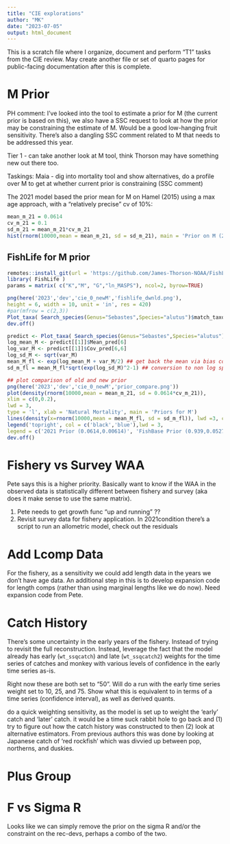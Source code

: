```yaml
---
title: "CIE explorations"
author: "MK"
date: "2023-07-05"
output: html_document
---
```

This is a scratch file where I organize, document and perform "T1" tasks from the CIE review.
May create another file or set of quarto pages for public-facing documentation after this is complete.

# M Prior
PH comment: I've looked into the tool to estimate a prior for M (the current prior is based on this), we also have a SSC request to look at how the prior may be constraining the estimate of M. Would be a good low-hanging fruit sensitivity. There's also a dangling SSC comment related to M that needs to be addressed this year.

Tier 1 - can take another look at M tool, think Thorson may have something new out there too.

Taskings:
Maia - dig into mortality tool and show alternatives, do a profile over M to get at whether current prior is constraining (SSC comment)

The 2021 model based the prior mean for M on Hamel (2015) using a max age approach, with a "relatively precise" cv of 10%:
```r
mean_m_21 = 0.0614
cv_m_21 = 0.1
sd_m_21 = mean_m_21*cv_m_21
hist(rnorm(10000,mean = mean_m_21, sd = sd_m_21), main = 'Prior on M (2021)')
```
## FishLife for M prior
```r
remotes::install_git(url = 'https://github.com/James-Thorson-NOAA/FishLife')
library( FishLife )
params = matrix( c("K","M", "G","ln_MASPS"), ncol=2, byrow=TRUE)

png(here('2023','dev','cie_0_newM','fishlife_dwnld.png'),
height = 6, width = 10, unit = 'in', res = 420)
#par(mfrow = c(2,3))
Plot_taxa( Search_species(Genus="Sebastes",Species="alutus")$match_taxonomy, mfrow = c(2,3) )
dev.off()

predict <- Plot_taxa( Search_species(Genus="Sebastes",Species="alutus")$match_taxonomy )
log_mean_M <- predict[[1]]$Mean_pred[6]
log_var_M <- predict[[1]]$Cov_pred[6,6]
log_sd_M <- sqrt(var_M)
mean_M_fl <- exp(log_mean_M + var_M/2) ## get back the mean via bias correction
sd_m_fl = mean_M_fl*sqrt(exp(log_sd_M)^2-1) ## conversion to non log space

## plot comparison of old and new prior
png(here('2023','dev','cie_0_newM','prior_compare.png'))
plot(density(rnorm(10000,mean = mean_m_21, sd = 0.0614*cv_m_21)),
xlim = c(0,0.2),
lwd = 3,
type = 'l', xlab = 'Natural Mortality', main = 'Priors for M')
lines(density(x=rnorm(10000,mean = mean_M_fl, sd = sd_m_fl)), lwd =3, col = 'blue')
legend('topright', col = c('black','blue'),lwd = 3,
legend = c('2021 Prior (0.0614,0.00614)', 'FishBase Prior (0.939,0.0527)'))
dev.off()

```


# Fishery vs Survey WAA
Pete says this is a higher priority. Basically want to know if the WAA 
in the observed data is statistically different between fishery and survey (aka does it make sense to use the same matrix).

1) Pete needs to get growth func "up and running" ??
2) Revisit survey data for fishery application.
In 2021\Body condition there's a script to run an allometric model,
check out the residuals



# Add Lcomp Data
For the fishery, as a sensitivity we could add length data in the years we don't have age data. An additional step in this is to develop expansion code for length comps (rather than using marginal lengths like we do now).
Need expansion code from Pete.

# Catch History 
There's some uncertainty in the early years of the fishery. Instead of trying to revisit the full reconstruction. Instead, leverage the fact that the model already has early (`wt_ssqcatch`) and late (`wt_ssqcatch2`) weights for the time series of catches and monkey with various levels of confidence in the early time series as-is.

Right now these are both set to "50". Will do a run with the early time series weight set to 10, 25, and 75.
Show what this is equivalent to in terms of a time series (confidence interval), as well as derived quants.

do a quick weighting sensitivity, as the model is set up to weight the 'early' catch and 'later' catch. it would be a time suck rabbit hole to go back and (1) try to figure out how the catch history was constructed to then (2) look at alternative estimators. From previous authors this was done by looking at Japanese catch of 'red rockfish' which was divvied up between pop, northerns, and duskies.


# Plus Group

# F vs Sigma R
Looks like we can simply remove the prior on the sigma R and/or the constraint on the rec-devs,
perhaps a combo of the two.